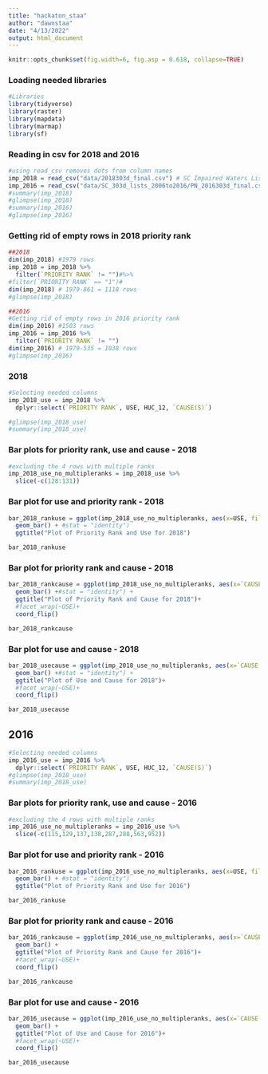 ```yaml
---
title: "hackaton_staa"
author: "dawnstaa"
date: "4/13/2022"
output: html_document
---
```

```r
knitr::opts_chunk$set(fig.width=6, fig.asp = 0.618, collapse=TRUE)
```

### Loading needed libraries
```r
#Libraries
library(tidyverse)
library(raster)
library(mapdata)  
library(marmap)
library(sf)
```

###  Reading in csv for 2018 and 2016 

```r
#using read_csv removes dots from column names
imp_2018 = read_csv("data/2018303d_final.csv") # SC Impaired Waters List 303d for 2018
imp_2016 = read_csv("data/SC_303d_lists_2006to2016/PN_2016303d_final.csv")
#summary(imp_2018) 
#glimpse(imp_2018)
#summary(imp_2016)
#glimpse(imp_2016)
```

### Getting rid of empty rows in 2018 priority rank

```r
##2018
dim(imp_2018) #1979 rows
imp_2018 = imp_2018 %>%
  filter(`PRIORITY RANK` != "")#%>%
#filter(`PRIORITY RANK` == "1")#
dim(imp_2018) # 1979-861 = 1118 rows
#glimpse(imp_2018)

##2016
#Getting rid of empty rows in 2016 priority rank
dim(imp_2016) #1503 rows
imp_2016 = imp_2016 %>%
  filter(`PRIORITY RANK` != "") 
dim(imp_2016) # 1979-535 = 1038 rows 
#glimpse(imp_2016)
```

### 2018

```r
#Selecting needed columns
imp_2018_use = imp_2018 %>%
  dplyr::select(`PRIORITY RANK`, USE, HUC_12, `CAUSE(S)`)

#glimpse(imp_2018_use)
#summary(imp_2018_use)
```

### Bar plots for priority rank, use and cause - 2018

```r
#excluding the 4 rows with multiple ranks
imp_2018_use_no_multipleranks = imp_2018_use %>% 
  slice(-c(128:131))
```

### Bar plot for use and priority rank - 2018

```r
bar_2018_rankuse = ggplot(imp_2018_use_no_multipleranks, aes(x=USE, fill= `PRIORITY RANK`)) +
  geom_bar() + #stat = "identity")
  ggtitle("Plot of Priority Rank and Use for 2018")

bar_2018_rankuse
```

### Bar plot for priority rank and cause - 2018

```r
bar_2018_rankcause = ggplot(imp_2018_use_no_multipleranks, aes(x=`CAUSE(S)`, fill= `PRIORITY RANK`)) +
  geom_bar() +#stat = "identity") +
  ggtitle("Plot of Priority Rank and Cause for 2018")+
  #facet_wrap(~USE)+
  coord_flip()

bar_2018_rankcause
```

### Bar plot for use and cause - 2018

```r
bar_2018_usecause = ggplot(imp_2018_use_no_multipleranks, aes(x=`CAUSE(S)`, fill= USE)) +
  geom_bar() +#stat = "identity") +
  ggtitle("Plot of Use and Cause for 2018")+
  #facet_wrap(~USE)+
  coord_flip()

bar_2018_usecause
```

## 2016 

```r
#Selecting needed columns
imp_2016_use = imp_2016 %>%
  dplyr::select(`PRIORITY RANK`, USE, HUC_12, `CAUSE(S)`) 
#glimpse(imp_2018_use)
#summary(imp_2018_use)
```

### Bar plots for priority rank, use and cause - 2016

```r
#excluding the 4 rows with multiple ranks
imp_2016_use_no_multipleranks = imp_2016_use %>%
  slice(-c(115,129,137,138,287,288,563,952))
```

### Bar plot for use and priority rank - 2016

```r
bar_2016_rankuse = ggplot(imp_2016_use_no_multipleranks, aes(x=USE, fill= `PRIORITY RANK`)) +
  geom_bar() + #stat = "identity")
  ggtitle("Plot of Priority Rank and Use for 2016")

bar_2016_rankuse
```

### Bar plot for priority rank and cause - 2016

```r
bar_2016_rankcause = ggplot(imp_2016_use_no_multipleranks, aes(x=`CAUSE(S)`, fill= `PRIORITY RANK`)) +
  geom_bar() +
  ggtitle("Plot of Priority Rank and Cause for 2016")+
  #facet_wrap(~USE)+
  coord_flip()

bar_2016_rankcause
```

### Bar plot for use and cause - 2016

```r
bar_2016_usecause = ggplot(imp_2016_use_no_multipleranks, aes(x=`CAUSE(S)`, fill= USE)) +
  geom_bar() +
  ggtitle("Plot of Use and Cause for 2016")+
  #facet_wrap(~USE)+
  coord_flip()

bar_2016_usecause
```











